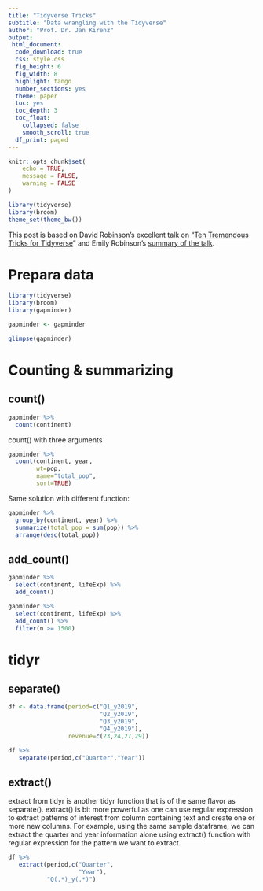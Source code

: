 ```yaml
---
title: "Tidyverse Tricks"
subtitle: "Data wrangling with the Tidyverse"
author: "Prof. Dr. Jan Kirenz"
output:
 html_document:
  code_download: true 
  css: style.css 
  fig_height: 6
  fig_width: 8
  highlight: tango
  number_sections: yes
  theme: paper
  toc: yes
  toc_depth: 3
  toc_float: 
    collapsed: false
    smooth_scroll: true 
  df_print: paged
---
```


```r
knitr::opts_chunk$set(
	echo = TRUE,
	message = FALSE,
	warning = FALSE
)

library(tidyverse)
library(broom)
theme_set(theme_bw())

```

This post is based on David Robinson’s excellent talk on “[Ten Tremendous Tricks for Tidyverse](https://www.youtube.com/watch?v=NDHSBUN_rVU)” and Emily Robinson's [summary of the talk](https://cmdlinetips.com/2019/12/10-tidyverse-tricks/).

# Prepara data

```r
library(tidyverse)
library(broom)
library(gapminder)

gapminder <- gapminder

glimpse(gapminder)

```


# Counting & summarizing

## count()

```r

gapminder %>% 
  count(continent)

```

count() with three arguments

```r

gapminder %>% 
  count(continent, year, 
        wt=pop,
        name="total_pop", 
        sort=TRUE)

```

Same solution with different function:

```r

gapminder %>% 
  group_by(continent, year) %>%
  summarize(total_pop = sum(pop)) %>%
  arrange(desc(total_pop))

```

## add_count()

```r

gapminder %>% 
  select(continent, lifeExp) %>% 
  add_count()

```

```r

gapminder %>% 
  select(continent, lifeExp) %>% 
  add_count() %>% 
  filter(n >= 1500)

```


# tidyr

## separate()


```r

df <- data.frame(period=c("Q1_y2019",
                          "Q2_y2019",
                          "Q3_y2019",
                          "Q4_y2019"),
                 revenue=c(23,24,27,29))
```


```r

df %>% 
   separate(period,c("Quarter","Year"))

```

## extract()

extract from tidyr is another tidyr function that is of the same flavor as separate(). extract() is bit more powerful as one can use regular expression to extract patterns of interest from column containing text and create one or more new columns.
For example, using the same sample dataframe, we can extract the quarter and year information alone using extract() function with regular expression for the pattern we want to extract.

```r

df %>% 
   extract(period,c("Quarter",
                    "Year"),
           "Q(.*)_y(.*)")
```


